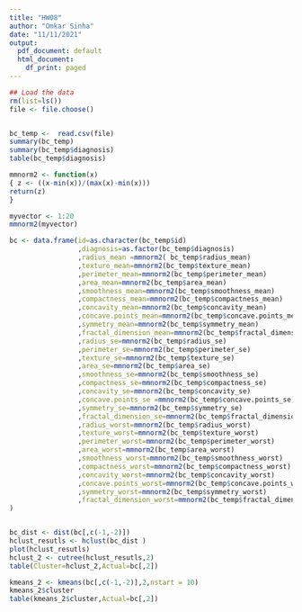 ---
title: "HW08"
author: "Omkar Sinha"
date: "11/11/2021"
output:
  pdf_document: default
  html_document:
    df_print: paged
---

```{r}
## Load the data
rm(list=ls())
file <- file.choose()


bc_temp <-  read.csv(file)
summary(bc_temp) 
summary(bc_temp$diagnosis)
table(bc_temp$diagnosis)

mmnorm2 <- function(x)
{ z <- ((x-min(x))/(max(x)-min(x)))
return(z)                              
}

myvector <- 1:20
mmnorm2(myvector)

bc <- data.frame(id=as.character(bc_temp$id)
                 ,diagnosis=as.factor(bc_temp$diagnosis) 
                 ,radius_mean =mmnorm2(	bc_temp$radius_mean)
                 ,texture_mean=mmnorm2(bc_temp$texture_mean)
                 ,perimeter_mean=mmnorm2(bc_temp$perimeter_mean)
                 ,area_mean=mmnorm2(bc_temp$area_mean)
                 ,smoothness_mean=mmnorm2(bc_temp$smoothness_mean)
                 ,compactness_mean=mmnorm2(bc_temp$compactness_mean)
                 ,concavity_mean=mmnorm2(bc_temp$concavity_mean)
                 ,concave.points_mean=mmnorm2(bc_temp$concave.points_mean)
                 ,symmetry_mean=mmnorm2(bc_temp$symmetry_mean)
                 ,fractal_dimension_mean=mmnorm2(bc_temp$fractal_dimension_mean)
                 ,radius_se=mmnorm2(bc_temp$radius_se)
                 ,perimeter_se=mmnorm2(bc_temp$perimeter_se)
                 ,texture_se=mmnorm2(bc_temp$texture_se)
                 ,area_se=mmnorm2(bc_temp$area_se)
                 ,smoothness_se=mmnorm2(bc_temp$smoothness_se)
                 ,compactness_se=mmnorm2(bc_temp$compactness_se)
                 ,concavity_se=mmnorm2(bc_temp$concavity_se)
                 ,concave.points_se =mmnorm2(bc_temp$concave.points_se)
                 ,symmetry_se=mmnorm2(bc_temp$symmetry_se)
                 ,fractal_dimension_se=mmnorm2(bc_temp$fractal_dimension_se)
                 ,radius_worst=mmnorm2(bc_temp$radius_worst)
                 ,texture_worst=mmnorm2(bc_temp$texture_worst)
                 ,perimeter_worst=mmnorm2(bc_temp$perimeter_worst)
                 ,area_worst=mmnorm2(bc_temp$area_worst)
                 ,smoothness_worst=mmnorm2(bc_temp$smoothness_worst)
                 ,compactness_worst=mmnorm2(bc_temp$compactness_worst)
                 ,concavity_worst=mmnorm2(bc_temp$concavity_worst)
                 ,concave.points_worst=mmnorm2(bc_temp$concave.points_worst)
                 ,symmetry_worst=mmnorm2(bc_temp$symmetry_worst)
                 ,fractal_dimension_worst=mmnorm2(bc_temp$fractal_dimension_worst)
) 


bc_dist <- dist(bc[,c(-1,-2)])
hclust_resutls <- hclust(bc_dist )
plot(hclust_resutls)
hclust_2 <- cutree(hclust_resutls,2)
table(Cluster=hclust_2,Actual=bc[,2])

kmeans_2 <- kmeans(bc[,c(-1,-2)],2,nstart = 10)
kmeans_2$cluster
table(kmeans_2$cluster,Actual=bc[,2])

```



